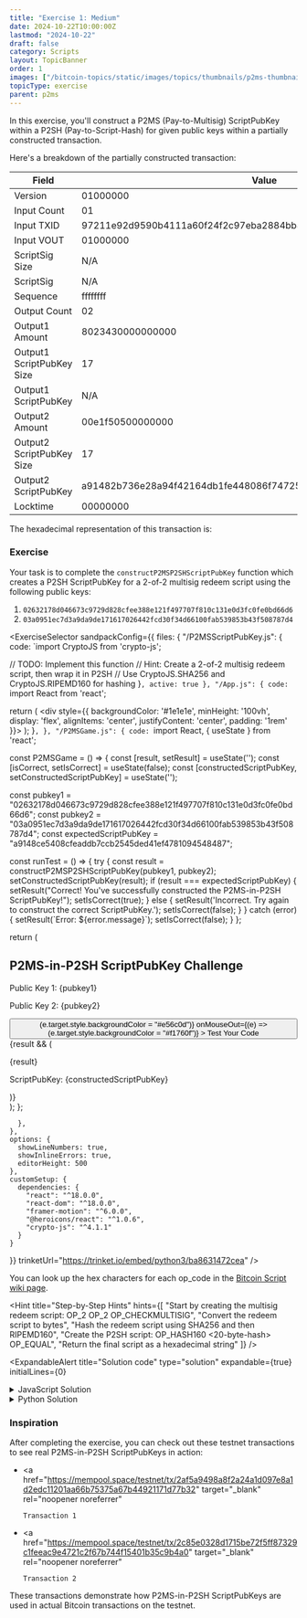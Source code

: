 ```yaml
---
title: "Exercise 1: Medium"
date: 2024-10-22T10:00:00Z
lastmod: "2024-10-22"
draft: false
category: Scripts
layout: TopicBanner
order: 1
images: ["/bitcoin-topics/static/images/topics/thumbnails/p2ms-thumbnail.webp"]
topicType: exercise
parent: p2ms
---
```


In this exercise, you'll construct a P2MS (Pay-to-Multisig) ScriptPubKey within a P2SH (Pay-to-Script-Hash) for given public keys within a partially constructed transaction.

Here's a breakdown of the partially constructed transaction:

<div className="overflow-x-auto">
    <table className="min-w-full">
        <thead>
            <tr>
                <th className="px-4 py-2">Field</th>
                <th className="px-4 py-2">Value</th>
            </tr>
        </thead>
        <tbody>
            <tr>
                <td className="border px-4 py-2">Version</td>
                <td className="border px-4 py-2 break-all">01000000</td>
            </tr>
            <tr>
                <td className="border px-4 py-2">Input Count</td>
                <td className="border px-4 py-2 break-all">01</td>
            </tr>
            <tr>
                <td className="border px-4 py-2">Input TXID</td>
                <td className="border px-4 py-2 break-all">
                    97211e92d9590b4111a60f24f2c97eba2884bb813515a3167c634a9dcd113338
                </td>
            </tr>
            <tr>
                <td className="border px-4 py-2">Input VOUT</td>
                <td className="border px-4 py-2 break-all">01000000</td>
            </tr>
            <tr>
                <td className="border px-4 py-2">ScriptSig Size</td>
                <td className="border px-4 py-2 break-all">N/A</td>
            </tr>
            <tr>
                <td className="border px-4 py-2">ScriptSig</td>
                <td className="border px-4 py-2 break-all">N/A</td>
            </tr>
            <tr>
                <td className="border px-4 py-2">Sequence</td>
                <td className="border px-4 py-2 break-all">ffffffff</td>
            </tr>
            <tr>
                <td className="border px-4 py-2">Output Count</td>
                <td className="border px-4 py-2 break-all">02</td>
            </tr>
            <tr>
                <td className="border px-4 py-2">Output1 Amount</td>
                <td className="border px-4 py-2 break-all">8023430000000000</td>
            </tr>
            <tr>
                <td className="border px-4 py-2">Output1 ScriptPubKey Size</td>
                <td className="border px-4 py-2 break-all">17</td>
            </tr>
            <tr>
                <td className="border px-4 py-2">Output1 ScriptPubKey</td>
                <td className="border px-4 py-2 break-all">N/A</td>
            </tr>
            <tr>
                <td className="border px-4 py-2">Output2 Amount</td>
                <td className="border px-4 py-2 break-all">00e1f50500000000</td>
            </tr>
            <tr>
                <td className="border px-4 py-2">Output2 ScriptPubKey Size</td>
                <td className="border px-4 py-2 break-all">17</td>
            </tr>
            <tr>
                <td className="border px-4 py-2">Output2 ScriptPubKey</td>
                <td className="border px-4 py-2 break-all">
                    a91482b736e28a94f42164db1fe448086f74725ae46487
                </td>
            </tr>
            <tr>
                <td className="border px-4 py-2">Locktime</td>
                <td className="border px-4 py-2 break-all">00000000</td>
            </tr>
        </tbody>
    </table>
</div>
The hexadecimal representation of this transaction is:

<CodeSnippet
    code="010000000197211e92d9590b4111a60f24f2c97eba2884bb813515a3167c634a9dcd11333801000000-[signature]-ffffffff028023430000000000-[scriptPubKey1]-00e1f5050000000017a91482b736e28a94f42164db1fe448086f74725ae4648700000000"
    language="text"
    showLineNumbers={true}
/>

### Exercise

Your task is to complete the `constructP2MSP2SHScriptPubKey` function which creates a P2SH ScriptPubKey for a 2-of-2 multisig redeem script using the following public keys:

1. `02632178d046673c9729d828cfee388e121f497707f810c131e0d3fc0fe0bd66d6`
2. `03a0951ec7d3a9da9de171617026442fcd30f34d66100fab539853b43f508787d4`

<ExerciseSelector
  sandpackConfig={{
    files: {
      "/P2MSScriptPubKey.js": {
        code: `import CryptoJS from 'crypto-js';

  // TODO: Implement this function
  // Hint: Create a 2-of-2 multisig redeem script, then wrap it in P2SH
  // Use CryptoJS.SHA256 and CryptoJS.RIPEMD160 for hashing
}`,
        active: true
      },
      "/App.js": {
        code: `import React from 'react';

  return (
    <div style={{ backgroundColor: '#1e1e1e', minHeight: '100vh', display: 'flex', alignItems: 'center', justifyContent: 'center', padding: '1rem' }}>
      <P2MSGame />
    </div>
  );
}`,
      },
      "/P2MSGame.js": {
        code: `import React, { useState } from 'react';

const P2MSGame = () => {
const [result, setResult] = useState('');
const [isCorrect, setIsCorrect] = useState(false);
const [constructedScriptPubKey, setConstructedScriptPubKey] = useState('');

const pubkey1 = "02632178d046673c9729d828cfee388e121f497707f810c131e0d3fc0fe0bd66d6";
const pubkey2 = "03a0951ec7d3a9da9de171617026442fcd30f34d66100fab539853b43f508787d4";
const expectedScriptPubKey = "a9148ce5408cfeaddb7ccb2545ded41ef4781094548487";

const runTest = () => {
try {
const result = constructP2MSP2SHScriptPubKey(pubkey1, pubkey2);
setConstructedScriptPubKey(result);
if (result === expectedScriptPubKey) {
setResult("Correct! You've successfully constructed the P2MS-in-P2SH ScriptPubKey!");
setIsCorrect(true);
} else {
setResult('Incorrect. Try again to construct the correct ScriptPubKey.');
setIsCorrect(false);
}
} catch (error) {
setResult(\`Error: \${error.message}\`);
setIsCorrect(false);
}
};

return (

<div
    style={{
        maxWidth: "28rem",
        width: "100%",
        backgroundColor: "#252526",
        padding: "1.5rem",
        borderRadius: "0.5rem",
        boxShadow: "0 4px 6px rgba(0, 0, 0, 0.1)"
    }}
>
    <h2
        style={{
            fontSize: "1.5rem",
            fontWeight: "bold",
            marginBottom: "1rem",
            color: "#d4d4d4",
            textAlign: "center"
        }}
    >
        P2MS-in-P2SH ScriptPubKey Challenge
    </h2>
    <div style={{ marginBottom: "1rem" }}>
        <p
            style={{
                fontFamily: "monospace",
                fontSize: "0.875rem",
                wordBreak: "break-all",
                marginTop: "0.5rem",
                color: "#d4d4d4"
            }}
        >
            Public Key 1: {pubkey1}
        </p>
        <p
            style={{
                fontFamily: "monospace",
                fontSize: "0.875rem",
                wordBreak: "break-all",
                marginTop: "0.5rem",
                color: "#d4d4d4"
            }}
        >
            Public Key 2: {pubkey2}
        </p>
    </div>
    <motion.div
        style={{
            display: "flex",
            justifyContent: "center",
            marginBottom: "1rem"
        }}
        animate={{ rotate: isCorrect ? [0, 10, -10, 0] : 0 }}
        transition={{ duration: 0.5 }}
    >
        <LockClosedIcon
            style={{
                width: "3rem",
                height: "3rem",
                color: isCorrect ? "#689f38" : "#f1760f"
            }}
        />
    </motion.div>
    <button
        onClick={runTest}
        style={{
            width: "100%",
            padding: "0.5rem 1rem",
            backgroundColor: "#f1760f",
            color: "#ffffff",
            border: "none",
            borderRadius: "0.25rem",
            cursor: "pointer",
            transition: "background-color 0.2s"
        }}
        onMouseOver={(e) => (e.target.style.backgroundColor = "#e56c0d")}
        onMouseOut={(e) => (e.target.style.backgroundColor = "#f1760f")}
    >
        Test Your Code
    </button>
    <AnimatePresence>
        {result && (
            <motion.div
                initial={{ opacity: 0, y: -10 }}
                animate={{ opacity: 1, y: 0 }}
                exit={{ opacity: 0, y: 10 }}
                style={{
                    marginTop: "1rem",
                    textAlign: "center"
                }}
            >
                <p style={{ color: isCorrect ? "#689f38" : "#d32f2f" }}>
                    {result}
                </p>
                <p
                    style={{
                        fontFamily: "monospace",
                        fontSize: "0.875rem",
                        wordBreak: "break-all",
                        marginTop: "0.5rem",
                        color: "#d4d4d4",
                        backgroundColor: "#3c3c3c",
                        padding: "0.5rem",
                        borderRadius: "0.25rem"
                    }}
                >
                    ScriptPubKey: {constructedScriptPubKey}
                </p>
            </motion.div>
        )}
    </AnimatePresence>
</div>
); };

      },
    },
    options: {
      showLineNumbers: true,
      showInlineErrors: true,
      editorHeight: 500
    },
    customSetup: {
      dependencies: {
        "react": "^18.0.0",
        "react-dom": "^18.0.0",
        "framer-motion": "^6.0.0",
        "@heroicons/react": "^1.0.6",
        "crypto-js": "^4.1.1"
      }
    }
  }}
  trinketUrl="https://trinket.io/embed/python3/ba8631472cea"
/>

You can look up the hex characters for each op_code in the [Bitcoin Script wiki page](https://en.bitcoin.it/wiki/Script).

<Hint
    title="Step-by-Step Hints"
    hints={[
        "Start by creating the multisig redeem script: OP_2 <pubkey1> <pubkey2> OP_2 OP_CHECKMULTISIG",
        "Convert the redeem script to bytes",
        "Hash the redeem script using SHA256 and then RIPEMD160",
        "Create the P2SH script: OP_HASH160 <20-byte-hash> OP_EQUAL",
        "Return the final script as a hexadecimal string"
    ]}
/>

<ExpandableAlert
  title="Solution code"
  type="solution"
  expandable={true}
  initialLines={0}
>
  <details>
    <summary>JavaScript Solution</summary>
    ```javascript
    import CryptoJS from 'crypto-js';

    export function constructP2MSP2SHScriptPubKey(pubkey1, pubkey2) {
        // Create the 2-of-2 multisig redeem script
        const redeemScript = `5221${pubkey1}21${pubkey2}52ae`;
        console.log("Redeem Script:", redeemScript);

        // Convert redeem script to WordArray
        const scriptWordArray = CryptoJS.enc.Hex.parse(redeemScript);

        // Hash the redeem script
        const sha256Hash = CryptoJS.SHA256(scriptWordArray);
        console.log("SHA256 Hash:", sha256Hash.toString(CryptoJS.enc.Hex));

        const ripemd160Hash = CryptoJS.RIPEMD160(sha256Hash);
        console.log("RIPEMD160 Hash:", ripemd160Hash.toString(CryptoJS.enc.Hex));

        // Convert hash to hex
        const scriptHash = ripemd160Hash.toString(CryptoJS.enc.Hex);

        // Construct the P2SH script
        const p2shScript = 'a914' + scriptHash + '87';

        return p2shScript;
    }
    ```

  </details>

  <details>
    <summary>Python Solution</summary>
    ```python
    import hashlib

    def construct_p2ms_p2sh_scriptpubkey(pubkey1: str, pubkey2: str) -> str:
        # 1. Create the 2-of-2 multisig redeem script
        redeem_script = f"5221{pubkey1}21{pubkey2}52ae"

        # 2. Convert the redeem script to bytes
        script_bytes = bytes.fromhex(redeem_script)

        # 3. Hash the redeem script using SHA256 and then RIPEMD160
        sha256_hash = hashlib.sha256(script_bytes).digest()
        ripemd160_hash = hashlib.new('ripemd160', sha256_hash).digest()

        # 4. Create the P2SH script
        p2sh_script = b'\xa9\x14' + ripemd160_hash + b'\x87'

        # 5. Return the final script as a hexadecimal string
        return p2sh_script.hex()
    ```

  </details>
</ExpandableAlert>

### Inspiration

After completing the exercise, you can check out these testnet transactions to see real P2MS-in-P2SH ScriptPubKeys in action:

-   <a
        href="https://mempool.space/testnet/tx/2af5a9498a8f2a24a1d097e8a1d2edc11201aa66b75375a67b44921171d77b32"
        target="_blank"
        rel="noopener noreferrer"
    >
        Transaction 1
    </a>
-   <a
        href="https://mempool.space/testnet/tx/2c85e0328d1715be72f5ff87329c1feeac9e4721c2f67b744f15401b35c9b4a0"
        target="_blank"
        rel="noopener noreferrer"
    >
        Transaction 2
    </a>

These transactions demonstrate how P2MS-in-P2SH ScriptPubKeys are used in actual Bitcoin transactions on the testnet.
